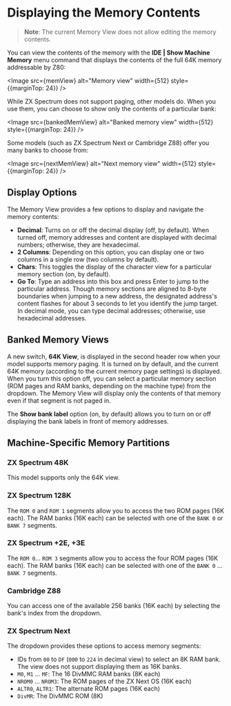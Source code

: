 
# Displaying the Memory Contents

> **Note**: The current Memory View does not allow editing the memory contents.

You can view the contents of the memory with the **IDE | Show Machine Memory** menu command that displays the contents of the full 64K memory addressable by Z80:

<Image src={memView} alt="Memory view" width={512} style={{marginTop: 24}} />

While ZX Spectrum does not support paging, other models do. When you use them, you can choose to show only the contents of a particular bank:

<Image src={bankedMemView} alt="Banked memory view" width={512} style={{marginTop: 24}} />

Some models (such as ZX Spectrum Next or Cambridge Z88) offer you many banks to choose from:

<Image src={nextMemView} alt="Next memory view" width={512} style={{marginTop: 24}} />

## Display Options

The Memory View provides a few options to display and navigate the memory contents:
- **Decimal**: Turns on or off the decimal display (off, by default). When turned off, memory addresses and content are displayed with decimal numbers; otherwise, they are hexadecimal.
- **2 Columns**: Depending on this option, you can display one or two columns in a single row (two columns by default).
- **Chars**: This toggles the display of the character view for a particular memory section (on, by default).
- **Go To**: Type an address into this box and press Enter to jump to the particular address. Though memory sections are aligned to 8-byte boundaries when jumping to a new address, the designated address's content flashes for about 3 seconds to let you identify the jump target. In decimal mode, you can type decimal addresses; otherwise, use hexadecimal addresses.

## Banked Memory Views

A new switch, **64K View**, is displayed in the second header row when your model supports memory paging. It is turned on by default, and the current 64K memory (according to the current memory page settings) is displayed. When you turn this option off, you can select a particular memory section (ROM pages and RAM banks, depending on the machine type) from the dropdown. The Memory View will display only the contents of that memory even if that segment is not paged in.

The **Show bank label** option (on, by default) allows you to turn on or off displaying the bank labels in front of memory addresses.

## Machine-Specific Memory Partitions

### ZX Spectrum 48K

This model supports only the 64K view.

### ZX Spectrum 128K

The `ROM 0` and `ROM 1` segments allow you to access the two ROM pages (16K each). The RAM banks (16K each) can be selected with one of the `BANK 0` or `BANK 7` segments.

### ZX Spectrum +2E, +3E

The `ROM 0`... `ROM 3` segments allow you to access the four ROM pages (16K each). The RAM banks (16K each) can be selected with one of the `BANK 0` ... `BANK 7` segments.

### Cambridge Z88

You can access one of the available 256 banks (16K each) by selecting the bank's index from the dropdown.

### ZX Spectrum Next

The dropdown provides these options to access memory segments:
- IDs from `00` to `DF` (`000` to `224` in decimal view) to select an 8K RAM bank. The view does not support displaying them as 16K banks. 
- `M0`, `M1` ... `MF`: The 16 DivMMC RAM banks (8K each)
- `NROM0` ... `NROM3`: The ROM pages of the ZX Next OS (16K each)
- `ALTR0`, `ALTR1`: The alternate ROM pages (16K each)
- `DivMR`: The DivMMC ROM (8K)
